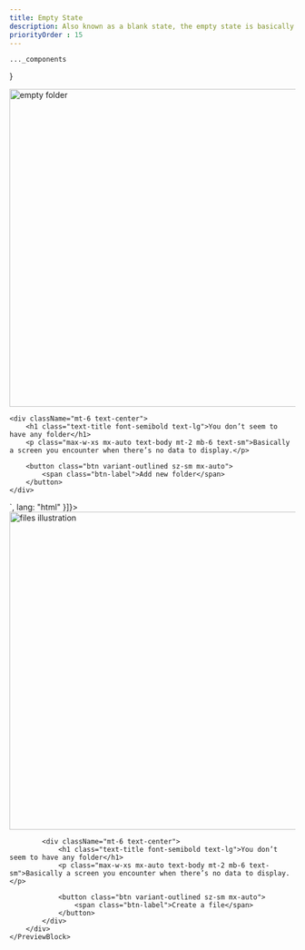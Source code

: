 ```yaml
---
title: Empty State
description: Also known as a blank state, the empty state is basically a screen you encounter when there's no data to display.
priorityOrder : 15
---
```



    ..._components
}

<div className="space-y-20">
    <PreviewBlock codeBlocks={
              [{
            code:`<div class="max-w-xl mx-auto">
    <img class="size-20 mx-auto" src="https://html.tailus.io/empty/files.png" alt="empty folder" width="560" height="560" loading="eager"/>

    <div className="mt-6 text-center">
        <h1 class="text-title font-semibold text-lg">You don’t seem to have any folder</h1>
        <p class="max-w-xs mx-auto text-body mt-2 mb-6 text-sm">Basically a screen you encounter when there’s no data to display.</p>

        <button class="btn variant-outlined sz-sm mx-auto">
            <span class="btn-label">Add new folder</span>
        </button>
    </div>
</div>`,
              lang: "html"
          }]}>
        <div class="max-w-xl mx-auto">
            <img class="h-24 w-fit mx-auto" src="/empty/files.png" alt="files illustration" width="560" height="560" loading="eager"/>

            <div className="mt-6 text-center">
                <h1 class="text-title font-semibold text-lg">You don’t seem to have any folder</h1>
                <p class="max-w-xs mx-auto text-body mt-2 mb-6 text-sm">Basically a screen you encounter when there’s no data to display.</p>

                <button class="btn variant-outlined sz-sm mx-auto">
                    <span class="btn-label">Create a file</span>
                </button>
            </div>
        </div>
    </PreviewBlock>
</div>